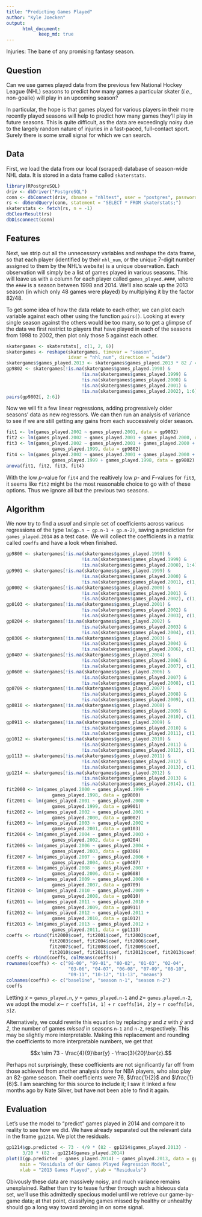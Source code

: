 ```yaml
---
title: "Predicting Games Played"
author: "Kyle Joecken"
output:
      html_document:
            keep_md: true
---
```


Injuries: The bane of any promising fantasy season.

## Question

Can we use games played data from the previous few National Hockey League (NHL) seasons to predict how many games a particular skater (*i.e.*, non-goalie) will play in an upcoming season?

In particular, the hope is that games played for various players in their more recently played seasons will help to predict how many games they'll play in future seasons.  This is quite difficult, as the data are exceedingly noisy due to the largely random nature of injuries in a fast-paced, full-contact sport.  Surely there is some small signal for which we can search.

## Data

First, we load the data from our local (scraped) database of season-wide NHL data.  It is stored in a data frame called `skaterstats`.

```r
library(RPostgreSQL)
driv <- dbDriver("PostgreSQL")
conn <- dbConnect(driv, dbname = "nhltest", user = "postgres", password = "hollyleaf", host = "localhost")
rs <- dbSendQuery(conn, statement = "SELECT * FROM skaterstats;")
skaterstats <- fetch(rs, n = -1)
dbClearResult(rs)
dbDisconnect(conn)
```

## Features

Next, we strip out all the unnecessary variables and reshape the data frame, so that each player (identified by their `nhl_num`, or the unique 7-digit number assigned to them by the NHL's website) is a unique observation.  Each observation will simply be a list of games played in various seasons. This will leave us with a column for each player called `games_played.####`, where the `####` is a season between 1998 and 2014.  We'll also scale up the 2013 season (in which only 48 games were played) by multiplying it by the factor $82/48$.

To get some idea of how the data relate to each other, we can plot each variable against each other using the function `pairs()`.  Looking at every single season against the others would be too many, so to get a glimpse of the data we first restrict to players that have played in each of the seasons from 1998 to 2002, then plot only those 5 against each other.

```r
skatergames <- skaterstats[, c(1, 2, 6)]
skatergames <- reshape(skatergames, timevar = "season",
                       idvar = "nhl_num", direction = "wide")
skatergames$games_played.2013 <- skatergames$games_played.2013 * 82 / 48
gp9802 <- skatergames[!is.na(skatergames$games_played.1998) &
                            !is.na(skatergames$games_played.1999) &
                            !is.na(skatergames$games_played.2000) &
                            !is.na(skatergames$games_played.2001) &
                            !is.na(skatergames$games_played.2002), 1:6]
pairs(gp9802[, 2:6])
```

Now we will fit a few linear regressions, adding progressively older seasons' data as new regressors.  We can then run an analysis of variance to see if we are still getting any gains from each successively older season.

```r
fit1 <- lm(games_played.2002 ~ games_played.2001, data = gp9802)
fit2 <- lm(games_played.2002 ~ games_played.2001 + games_played.2000, data = gp9802)
fit3 <- lm(games_played.2002 ~ games_played.2001 + games_played.2000 + 
                 games_played.1999, data = gp9802)
fit4 <- lm(games_played.2002 ~ games_played.2001 + games_played.2000 + 
                 games_played.1999 + games_played.1998, data = gp9802)
anova(fit1, fit2, fit3, fit4)
```

With the low $p$-value for `fit4` and the realtively low $p$- and $F$-values for `fit3`, it seems like `fit2` might be the most reasonable choice to go with of these options.  Thus we ignore all but the previous two seasons.

## Algorithm

We now try to find a *usual* and simple set of coefficients across various regressions of the type `lm(gp.n ~ gp.n-1 + gp.n-2)`, saving a prediction for `games_played.2014` as a test case.  We will collect the coefficients in a matrix called `coeffs` and have a look when finished.

```r
gp9800 <- skatergames[!is.na(skatergames$games_played.1998) &
                            !is.na(skatergames$games_played.1999) &
                            !is.na(skatergames$games_played.2000), 1:4]
gp9901 <- skatergames[!is.na(skatergames$games_played.1999) &
                            !is.na(skatergames$games_played.2000) &
                            !is.na(skatergames$games_played.2001), c(1, 3:5)]
gp0002 <- skatergames[!is.na(skatergames$games_played.2000) &
                            !is.na(skatergames$games_played.2001) &
                            !is.na(skatergames$games_played.2002), c(1, 4:6)]
gp0103 <- skatergames[!is.na(skatergames$games_played.2001) &
                            !is.na(skatergames$games_played.2002) &
                            !is.na(skatergames$games_played.2003), c(1, 5:7)]
gp0204 <- skatergames[!is.na(skatergames$games_played.2002) &
                            !is.na(skatergames$games_played.2003) &
                            !is.na(skatergames$games_played.2004), c(1, 6:8)]
gp0306 <- skatergames[!is.na(skatergames$games_played.2003) &
                            !is.na(skatergames$games_played.2004) &
                            !is.na(skatergames$games_played.2006), c(1, 7:9)]
gp0407 <- skatergames[!is.na(skatergames$games_played.2004) &
                            !is.na(skatergames$games_played.2006) &
                            !is.na(skatergames$games_played.2007), c(1, 8:10)]
gp0608 <- skatergames[!is.na(skatergames$games_played.2006) &
                            !is.na(skatergames$games_played.2007) &
                            !is.na(skatergames$games_played.2008), c(1, 9:11)]
gp0709 <- skatergames[!is.na(skatergames$games_played.2007) &
                            !is.na(skatergames$games_played.2008) &
                            !is.na(skatergames$games_played.2009), c(1, 10:12)]
gp0810 <- skatergames[!is.na(skatergames$games_played.2008) &
                            !is.na(skatergames$games_played.2009) &
                            !is.na(skatergames$games_played.2010), c(1, 11:13)]
gp0911 <- skatergames[!is.na(skatergames$games_played.2009) &
                            !is.na(skatergames$games_played.2010) &
                            !is.na(skatergames$games_played.2011), c(1, 12:14)]
gp1012 <- skatergames[!is.na(skatergames$games_played.2010) &
                            !is.na(skatergames$games_played.2011) &
                            !is.na(skatergames$games_played.2012), c(1, 13:15)]
gp1113 <- skatergames[!is.na(skatergames$games_played.2011) &
                            !is.na(skatergames$games_played.2012) &
                            !is.na(skatergames$games_played.2013), c(1, 14:16)]
gp1214 <- skatergames[!is.na(skatergames$games_played.2012) &
                            !is.na(skatergames$games_played.2013) &
                            !is.na(skatergames$games_played.2014), c(1, 15:17)]
fit2000 <- lm(games_played.2000 ~ games_played.1999 +
                 games_played.1998, data = gp9800)
fit2001 <- lm(games_played.2001 ~ games_played.2000 +
                 games_played.1999, data = gp9901)
fit2002 <- lm(games_played.2002 ~ games_played.2001 +
                 games_played.2000, data = gp0002)
fit2003 <- lm(games_played.2003 ~ games_played.2002 +
                 games_played.2001, data = gp0103)
fit2004 <- lm(games_played.2004 ~ games_played.2003 +
                 games_played.2002, data = gp0204)
fit2006 <- lm(games_played.2006 ~ games_played.2004 +
                 games_played.2003, data = gp0306)
fit2007 <- lm(games_played.2007 ~ games_played.2006 +
                 games_played.2004, data = gp0407)
fit2008 <- lm(games_played.2008 ~ games_played.2007 +
                 games_played.2006, data = gp0608)
fit2009 <- lm(games_played.2009 ~ games_played.2008 +
                 games_played.2007, data = gp0709)
fit2010 <- lm(games_played.2010 ~ games_played.2009 +
                 games_played.2008, data = gp0810)
fit2011 <- lm(games_played.2011 ~ games_played.2010 +
                 games_played.2009, data = gp0911)
fit2012 <- lm(games_played.2012 ~ games_played.2011 +
                 games_played.2010, data = gp1012)
fit2013 <- lm(games_played.2013 ~ games_played.2012 +
                 games_played.2011, data = gp1113)
coeffs <- rbind(fit2000$coef, fit2001$coef, fit2002$coef, 
                fit2003$coef, fit2004$coef, fit2006$coef, 
                fit2007$coef, fit2008$coef, fit2009$coef, 
                fit2010$coef, fit2011$coef, fit2012$coef, fit2013$coef)
coeffs <- rbind(coeffs, colMeans(coeffs))
rownames(coeffs) <- c("98-00", "99-01", "00-02", "01-03", "02-04",
                       "03-06", "04-07", "06-08", "07-09", "08-10",
                       "09-11", "10-12", "11-13", "means")
colnames(coeffs) <- c("baseline", "season n-1", "season n-2")
coeffs
```

Letting $x$ = `games_played.n`, $y$ = `games_played.n-1` and $z =$ `games.played.n-2`, we adopt the model $x \sim$ `r coeffs[14, 1]` + `r coeffs[14, 2]`$y$ + `r coeffs[14, 3]`$z$.

Alternatively, we could rewrite this equation by replacing $y$ and $z$ with $\bar{y}$ and $\bar{z}$, the number of games *missed* in seasons `n-1` and `n-2`, respectively.  This may be slightly more interpretable.  Making this replacement and rounding the coefficients to more interpretable numbers, we get that

$$x \sim 73 - \frac{4}{9}\bar{y} - \frac{3}{20}\bar{z}.$$

Perhaps not surprisingly, these coefficients are not significantly far off from those achieved from another analysis done for NBA players, who also play an 82-game season.  Their coefficients were $76$, $\frac{1}{2}$ and $\frac{1}{6}$.  I am searching for this source to include it; I saw it linked a few months ago by Nate Silver, but have not been able to find it again.

## Evaluation

Let's use the model to "predict" games played in 2014 and compare it to reality to see how we did.  We have already separated out the relevant data in the frame `gp1214`.  We plot the residuals.

```r
gp1214$gp.predicted <- 73 - 4/9 * (82 - gp1214$games_played.2013) - 
      3/20 * (82 - gp1214$games_played.2014)
plot(I(gp.predicted - games_played.2014) ~ games_played.2013, data = gp1214,
     main = "Residuals of Our Games Played Regression Model",
     xlab = "2013 Games Played", ylab = "Residuals")
```

Obivously these data are massively noisy, and much variance remains unexplained.  Rather than try to tease further through such a hideous data set, we'll use this admittedly specious model until we retrieve our game-by-game data; at that point, classifying games missed by healthy or unhealthy should go a long way toward zeroing in on some signal.

